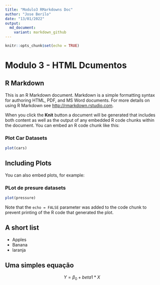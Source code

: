 ```yaml
---
title: "Modulo3 RMarkdowns Doc"
author: "Jose Berilo"
date: "13/01/2022"
output: 
  md_document: 
    variant: markdown_github
---
```


```r
knitr::opts_chunk$set(echo = TRUE)
```
# Modulo 3 - HTML Dcumentos

## R Markdown {#nextsteps .emphasized}

This is an R Markdown document. Markdown is a simple formatting syntax for authoring HTML, PDF, and MS Word documents. For more details on using R Markdown see <http://rmarkdown.rstudio.com>.

When you click the **Knit** button a document will be generated that includes both content as well as the output of any embedded R code chunks within the document. You can embed an R code chunk like this:

### Plot Car Datasets

```r
plot(cars)
```

## Including Plots

You can also embed plots, for example:

### PLot de presure datasets

```r
plot(pressure)
```

Note that the `echo = FALSE` parameter was added to the code chunk to prevent printing of the R code that generated the plot.

## A short list

* Apples
* Banana
* laranja

## Uma simples equação

$$ Y = \beta_0 + beta1*X $$


